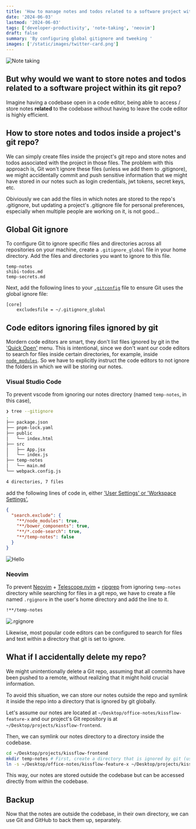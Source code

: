 ```yaml
---
title: 'How to manage notes and todos related to a software project within its git repo using global .gitignore?'
date: '2024-06-03'
lastmod: '2024-06-03'
tags: ['developer-productivity', 'note-taking', 'neovim']
draft: false
summary: 'By configuring global gitignore and tweeking '
images: ['/static/images/twitter-card.png']
---
```


![Note taking](/static/images/global-gitignore/note-taking.png)

## But why would we want to store notes and todos related to a software project within its git repo?

Imagine having a codebase open in a code editor, being able to access / store notes **related** to the codebase without having to leave the code editor is highly efficient.

## How to store notes and todos inside a project's git repo?

We can simply create files inside the project's git repo and store notes and todos associated with the project in those files.
The problem with this approach is, Git won't ignore these files (unless we add them to .gitignore), we might accidentally commit and push sensitive information that we might have stored in our
notes such as login credentials, jwt tokens, secret keys, etc.

Obiviously we can add the files in which notes are stored to the repo's .gitignore, but updating a project's .gitignore file for personal preferences, especially when multiple people are working on it,
is not good...

## Global Git ignore

To configure Git to ignore specific files and directories across all repositories on your machine, create a `.gitignore_global` file in your home directory. Add the files and directories you want to ignore to this file.

```config
temp-notes
shibi-todos.md
temp-secrets.md
```

Next, add the following lines to your [`.gitconfig`](https://git-scm.com/book/en/v2/Getting-Started-First-Time-Git-Setup) file to ensure Git uses the global ignore file:

```config
[core]
    excludesfile = ~/.gitignore_global
```

## Code editors ignoring files ignored by git

Mordern code editors are smart, they don't list files ignored by git in the ['Quick Open'](https://code.visualstudio.com/docs/editor/editingevolved) menu. This is intentional, since we don't want our code editors to search for files inside certain directories, for example, inside [`node_modules`](https://docs.npmjs.com/about-packages-and-modules). So we have to explicitly instruct the code editors to not ignore the folders in which we will be storing our notes.

### Visual Studio Code

To prevent vscode from ignoring our notes directory (named `temp-notes`, in this case),

```zsh
❯ tree --gitignore
.
├── package.json
├── pnpm-lock.yaml
├── public
│   └── index.html
├── src
│   ├── App.jsx
│   └── index.js
├── temp-notes
│   └── main.md
└── webpack.config.js

4 directories, 7 files
```

add the following lines of code in, either ['User Settings' or 'Workspace Settings'](https://code.visualstudio.com/docs/getstarted/settings),

```json
{
  "search.exclude": {
    "**/node_modules": true,
    "**/bower_components": true,
    "**/*.code-search": true,
    "**/temp-notes": false
  }
}
```

![Hello](/static/images/global-gitignore/result1.png)

### Neovim

To prevent [Neovim](https://github.com/neovim/neovim) + [Telescope.nvim](https://github.com/nvim-telescope/telescope.nvim) + [ripgrep](https://github.com/BurntSushi/ripgrep) from ignoring `temp-notes` directory while searching for files in a git repo, we have to create a file named `.rgignore` in the user's home directory and add the line to it.

```bash
!**/temp-notes
```

![.rgignore](/static/images/global-gitignore/nvim-rgignore.png)

Likewise, most popular code editors can be configured to search for files and text within a directory that git is set to ignore.

## What if I accidentally delete my repo?

We might unintentionally delete a Git repo, assuming that all commits have been pushed to a remote, without realizing that it might hold crucial information.

To avoid this situation, we can store our notes outside the repo and symlink it inside the repo into a directory that is ignored by git globally.

Let's assume our notes are located at `~/Desktop/office-notes/kissflow-feature-x` and our project's Git repository is at `~/Desktop/projects/kissflow-frontend`.

Then, we can symlink our notes directory to a directory inside the codebase.

```bash
cd ~/Desktop/projects/kissflow-frontend
mkdir temp-notes # First, create a directory that is ignored by git (using .gitignore_global).
ln -s ~/Desktop/office-notes/kissflow-feature-x ~/Desktop/projects/kissflow-frontend/temp-notes/
```

This way, our notes are stored outside the codebase but can be accessed directly from within the codebase.

## Backup

Now that the notes are outside the codebase, in their own directory, we can use Git and GitHub to back them up, separately.
